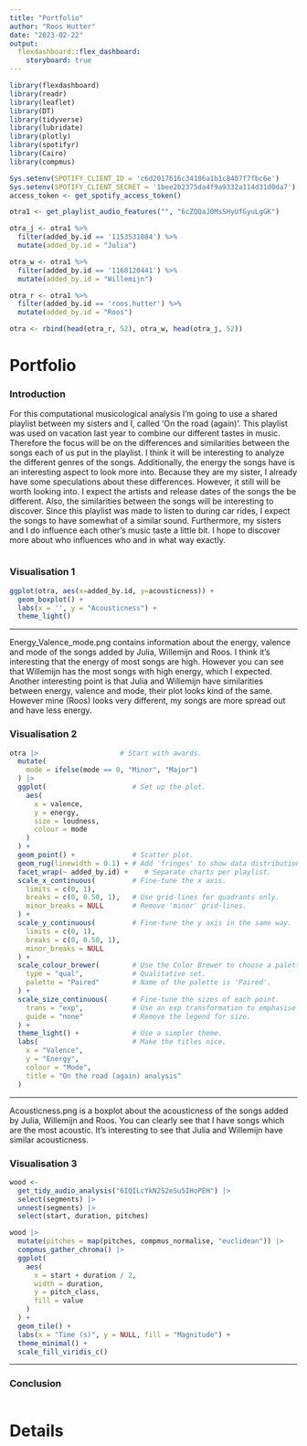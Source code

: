 ```yaml
---
title: "Portfolio"
author: "Roos Hutter"
date: "2023-02-22"
output: 
  flexdashboard::flex_dashboard:
    storyboard: true
---
```


```r
library(flexdashboard)
library(readr)
library(leaflet)
library(DT)
library(tidyverse)
library(lubridate)
library(plotly)
library(spotifyr)
library(Cairo)
library(compmus)

Sys.setenv(SPOTIFY_CLIENT_ID = 'c6d2017616c34106a1b1c8407f7fbc6e')
Sys.setenv(SPOTIFY_CLIENT_SECRET = '1bee2b2375da4f9a9332a114d31d0da7')
access_token <- get_spotify_access_token()

otra1 <- get_playlist_audio_features("", "6cZQQaJ0MsSHyUfGyuLgGK")

otra_j <- otra1 %>%
  filter(added_by.id == '1153531084') %>%
  mutate(added_by.id = "Julia")

otra_w <- otra1 %>%
  filter(added_by.id == '1168120441') %>%
  mutate(added_by.id = "Willemijn")

otra_r <- otra1 %>%
  filter(added_by.id == 'roos.hutter') %>%
  mutate(added_by.id = "Roos")

otra <- rbind(head(otra_r, 52), otra_w, head(otra_j, 52))
```

Portfolio {.storyboard}
=========================================

### Introduction

For this computational musicological analysis I'm going to use a shared playlist between my sisters and I, called 'On the road (again)'. This playlist was used on vacation last year to combine our different tastes in music. Therefore the focus will be on the differences and similarities between the songs each of us put in the playlist. I think it will be interesting to analyze the different genres of the songs. Additionally, the energy the songs have is an interesting aspect to look more into. Because they are my sister, I already have some speculations about these differences. However, it still will be worth looking into. I expect the artists and release dates of the songs the be different. Also, the similarities between the songs will be interesting to discover. Since this playlist was made to listen to during car rides, I expect the songs to have somewhat of a similar sound. Furthermore, my sisters and I do influence each other’s music taste a little bit. I hope to discover more about who influences who and in what way exactly.
```r


```

### Visualisation 1

```r

ggplot(otra, aes(x=added_by.id, y=acousticness)) +
  geom_boxplot() +
  labs(x = '', y = "Acousticness") +
  theme_light()
```

***
Energy_Valence_mode.png contains information about the energy, valence and mode of the songs added by Julia, Willemijn and Roos. I think it's interesting that the energy of most songs are high. However you can see that Willemijn has the most songs with high energy, which I expected. Another interesting point is that Julia and Willemijn have similarities between energy, valence and mode, their plot looks kind of the same. However mine (Roos) looks very different, my songs are more spread out and have less energy. 

### Visualisation 2

```r
otra |>                    # Start with awards.
  mutate(
    mode = ifelse(mode == 0, "Minor", "Major")
  ) |>
  ggplot(                     # Set up the plot.
    aes(
      x = valence,
      y = energy,
      size = loudness,
      colour = mode
    )
  ) +
  geom_point() +              # Scatter plot.
  geom_rug(linewidth = 0.1) + # Add 'fringes' to show data distribution.
  facet_wrap(~ added_by.id) +    # Separate charts per playlist.
  scale_x_continuous(         # Fine-tune the x axis.
    limits = c(0, 1),
    breaks = c(0, 0.50, 1),   # Use grid-lines for quadrants only.
    minor_breaks = NULL       # Remove 'minor' grid-lines.
  ) +
  scale_y_continuous(         # Fine-tune the y axis in the same way.
    limits = c(0, 1),
    breaks = c(0, 0.50, 1),
    minor_breaks = NULL
  ) +
  scale_colour_brewer(        # Use the Color Brewer to choose a palette.
    type = "qual",            # Qualitative set.
    palette = "Paired"        # Name of the palette is 'Paired'.
  ) +
  scale_size_continuous(      # Fine-tune the sizes of each point.
    trans = "exp",            # Use an exp transformation to emphasise loud.
    guide = "none"            # Remove the legend for size.
  ) +
  theme_light() +             # Use a simpler theme.
  labs(                       # Make the titles nice.
    x = "Valence",
    y = "Energy",
    colour = "Mode",
    title = "On the road (again) analysis"
  )


```

***
Acousticness.png is a boxplot about the acousticness of the songs added by Julia, Willemijn and Roos. You can clearly see that I have songs which are the most acoustic. It's interesting to see that Julia and Willemijn have similar acousticness.

### Visualisation 3
```r
wood <-
  get_tidy_audio_analysis("6IQILcYkN2S2eSu5IHoPEH") |>
  select(segments) |>
  unnest(segments) |>
  select(start, duration, pitches)

wood |>
  mutate(pitches = map(pitches, compmus_normalise, "euclidean")) |>
  compmus_gather_chroma() |> 
  ggplot(
    aes(
      x = start + duration / 2,
      width = duration,
      y = pitch_class,
      fill = value
    )
  ) +
  geom_tile() +
  labs(x = "Time (s)", y = NULL, fill = "Magnitude") +
  theme_minimal() +
  scale_fill_viridis_c()

```

***

### Conclusion

```r



```

Details
=========================================
